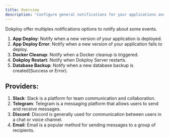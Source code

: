 ```yaml
---
title: Overview
description: 'Configure general notifications for your applications and services.'
---
```



Dokploy offer multiples notifications options to notify about some events.

1. **App Deploy**: Notify when a new version of your application is deployed.
2. **App Deploy Error**: Notify when a new version of your application fails to deploy.
3. **Docker Cleanup**: Notify when a Docker cleanup is triggered.
4. **Dokploy Restart**: Notify when Dokploy Server restarts.
5. **Database Backup**: Notify when a new database backup is created(Success or Error).

## Providers:

1. **Slack**: Slack is a platform for team communication and collaboration.
2. **Telegram**: Telegram is a messaging platform that allows users to send and receive messages.
3. **Discord**: Discord is generally used for communication between users in a chat or voice channel.
4. **Email**: Email is a popular method for sending messages to a group of recipients.

